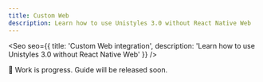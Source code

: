 ```yaml
---
title: Custom Web
description: Learn how to use Unistyles 3.0 without React Native Web
---
```



<Seo
    seo={{
        title: 'Custom Web integration',
        description: 'Learn how to use Unistyles 3.0 without React Native Web'
    }}
/>


🚧 Work is progress. Guide will be released soon.
